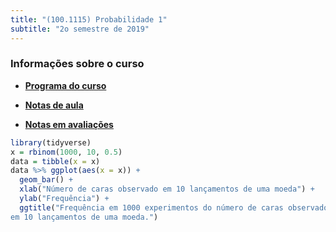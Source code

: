```yaml
---
title: "(100.1115) Probabilidade 1"
subtitle: "2o semestre de 2019"
---
```


### Informações sobre o curso

- [**Programa do curso**](./syllabus/){target="_blank"}

- [**Notas de aula**](https://www.overleaf.com/read/fjdsbxwydcnf)

- [**Notas em avaliações**](./grades/){target="_blank"}

```r
library(tidyverse)
x = rbinom(1000, 10, 0.5)
data = tibble(x = x)
data %>% ggplot(aes(x = x)) +
  geom_bar() +
  xlab("Número de caras observado em 10 lançamentos de uma moeda") +
  ylab("Frequência") +
  ggtitle("Frequência em 1000 experimentos do número de caras observado 
em 10 lançamentos de uma moeda.")
```
